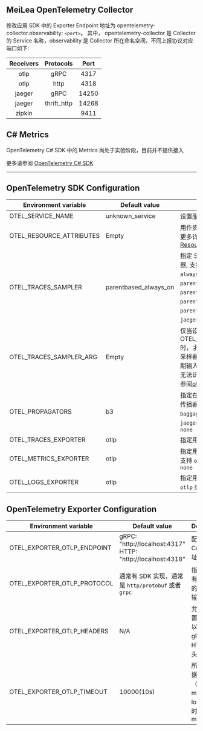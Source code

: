 
<Alert message="在使用前请联系集群管理员开启 MeiLea Observability 相关的组件。" />

## MeiLea OpenTelemetry Collector

修改应用 SDK 中的 Exporter Endpoint 地址为 opentelemetry-collector.observability: `<port>`。 其中， opentelemetry-collector 是 Collector 的 Service 名称，observability 是 Collector 所在命名空间，不同上报协议对应端口如下:

| Receivers |  Protocols  | Port  |
| :-------: | :---------: | :---: |
|   otlp    |    gRPC     | 4317  |
|   otlp    |    http     | 4318  |
|  jaeger   |    gRPC     | 14250 |
|  jaeger   | thrift_http | 14268 |
|  zipkin   |             | 9411  |

## C# Metrics

OpenTelemetry C# SDK 中的 Metrics 尚处于实验阶段，目前并不提供接入

更多请参阅 [OpenTelemetry C# SDK](https://github.com/open-telemetry/opentelemetry-dotnet-instrumentation)

---

## OpenTelemetry SDK Configuration

| Environment variable | Default value | Description |
| --- | --- | --- |
| OTEL_SERVICE_NAME | unknown_service | 设置服务名 `service.name` |
| OTEL_RESOURCE_ATTRIBUTES | Empty | 用作资源属性的键值对。有关更多详细信息，请参阅 [Resource SDK](https://opentelemetry.io/docs/reference/specification/resource/sdk/#specifying-resource-information-via-an-environment-variable) |
| OTEL_TRACES_SAMPLER | parentbased_always_on | 指定 SDK 用于采样跟踪的采样器, 支持 `always_on`、`always_off`、`traceidratio`、`parentbased_always_on`、`parentbased_always_off`、`parentbased_traceidratio`、`parentbased_jaeger_remote`、`jaeger_remote` 或者 `xray` |
| OTEL_TRACES_SAMPLER_ARG | Empty | 仅当设置 OTEL_TRACES_SAMPLER 时，才会使用指定的值。每个采样器类型都定义了自己的预期输入（如果有的话）。无效或无法识别的输入记录为错误, 请参阅[otel_traces_sampler_arg](https://opentelemetry.io/docs/concepts/sdk-configuration/general-sdk-configuration/#otel_traces_sampler_arg) |
| OTEL_PROPAGATORS | b3 | 指定在逗号分隔列表中使用的传播器, 支持 `tracecontext`、`baggage`、`b3`、`b3multi`、`jaeger`、`xray`、`ottrace` 或者 `none` |
| OTEL_TRACES_EXPORTER | otlp | 指定用于 trace 的 exporter |
| OTEL_METRICS_EXPORTER | otlp | 指定用于 metrics 的 exporter,支持 `otlp`、`prometheus` 或者 `none` |
| OTEL_LOGS_EXPORTER | otlp | 指定用于 log 的 exporter,支持 `otlp` 或者 `none` |

## OpenTelemetry Exporter Configuration

| Environment variable | Default value | Description |
| --- | --- | --- |
| OTEL_EXPORTER_OTLP_ENDPOINT | gRPC: "http://localhost:4317" <br /> HTTP: "http://localhost:4318" | 配置 OTEL Collector 地址 |
| OTEL_EXPORTER_OTLP_PROTOCOL | 通常有 SDK 实现，通常是 `http/protobuf` 或者 `grpc` | 指定用于所有遥测数据的 OTLP 传输协议 |
| OTEL_EXPORTER_OTLP_HEADERS | N/A | 允许您将配置为键值对以添加到的 gRPC 或 HTTP 请求头中 |
| OTEL_EXPORTER_OTLP_TIMEOUT | 10000(10s) | 所有上报数据（traces、metrics、logs）的超时值，单位 ms |
